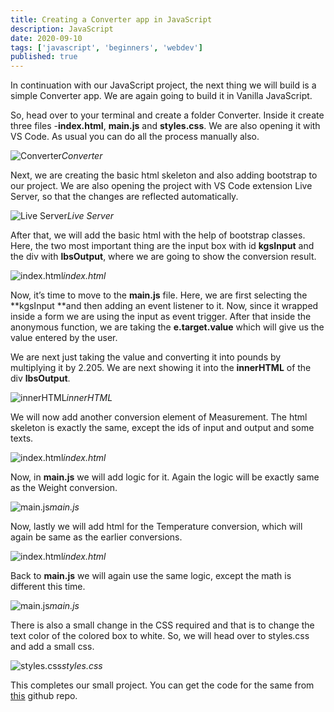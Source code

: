 ```yaml
---
title: Creating a Converter app in JavaScript
description: JavaScript
date: 2020-09-10
tags: ['javascript', 'beginners', 'webdev']
published: true
---
```


In continuation with our JavaScript project, the next thing we will build is a simple Converter app. We are again going to build it in Vanilla JavaScript.

So, head over to your terminal and create a folder Converter. Inside it create three files -**index.html**, **main.js** and **styles.css**. We are also opening it with VS Code. As usual you can do all the process manually also.

![Converter](https://ik.imagekit.io/thewebdev/JS-Projects/Converter-App/1_X-f5liaSy.png)*Converter*

Next, we are creating the basic html skeleton and also adding bootstrap to our project. We are also opening the project with VS Code extension Live Server, so that the changes are reflected automatically.

![Live Server](https://ik.imagekit.io/thewebdev/JS-Projects/Converter-App/2_FgIMRhrioz.png)*Live Server*

After that, we will add the basic html with the help of bootstrap classes. Here, the two most important thing are the input box with id **kgsInput** and the div with **lbsOutput**, where we are going to show the conversion result.

![index.html](https://ik.imagekit.io/thewebdev/JS-Projects/Converter-App/3_W8sE1SPX5.png)*index.html*

Now, it’s time to move to the **main.js** file. Here, we are first selecting the **kgsInput **and then adding an event listener to it. Now, since it wrapped inside a form we are using the input as event trigger. After that inside the anonymous function, we are taking the **e.target.value** which will give us the value entered by the user.

We are next just taking the value and converting it into pounds by multiplying it by 2.205. We are next showing it into the **innerHTML** of the div **lbsOutput**.

![innerHTML](https://ik.imagekit.io/thewebdev/JS-Projects/Converter-App/4_52vKlblaM.png)*innerHTML*

We will now add another conversion element of Measurement. The html skeleton is exactly the same, except the ids of input and output and some texts.

![index.html](https://ik.imagekit.io/thewebdev/JS-Projects/Converter-App/5_bMxHiWwCrG.png)*index.html*

Now, in **main.js** we will add logic for it. Again the logic will be exactly same as the Weight conversion.

![main.js](https://ik.imagekit.io/thewebdev/JS-Projects/Converter-App/6_GvqUCrg1o.png)*main.js*

Now, lastly we will add html for the Temperature conversion, which will again be same as the earlier conversions.

![index.html](https://ik.imagekit.io/thewebdev/JS-Projects/Converter-App/7-0_FP4CCuWrsZ.png)*index.html*

Back to **main.js** we will again use the same logic, except the math is different this time.

![main.js](https://ik.imagekit.io/thewebdev/JS-Projects/Converter-App/7-1_6dAVvjhIhB.png)*main.js*

There is also a small change in the CSS required and that is to change the text color of the colored box to white. So, we will head over to styles.css and add a small css.

![styles.css](https://ik.imagekit.io/thewebdev/JS-Projects/Converter-App/8_nRx_KsQBVL.png)*styles.css*

This completes our small project. You can get the code for the same from [this](https://github.com/nabendu82/Converter) github repo.
